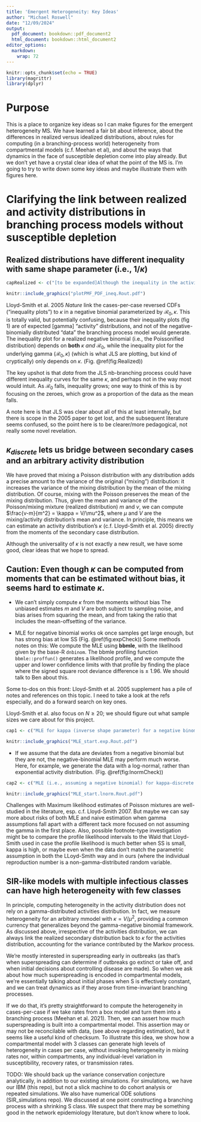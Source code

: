 ```yaml
---
title: 'Emergent Heterogeneity: Key Ideas'
author: "Michael Roswell"
date: "12/09/2024"
output:
  pdf_document: bookdown::pdf_document2
  html_document: bookdown::html_document2
editor_options: 
  markdown: 
    wrap: 72
---
```


```r
knitr::opts_chunk$set(echo = TRUE)
library(magrittr)
library(dplyr)
```

# Purpose

This is a place to organize key ideas so I can make figures for the
emergent heterogeneity MS. We have learned a fair bit about inference,
about the differences in realized versus idealized distributions, about
rules for computing (in a branching-process world) heterogeneity from
compartmental models (c.f. Meehan et al), and about the ways that
dynamics in the face of susceptible depletion come into play already.
But we don't yet have a crystal clear idea of what the point of the MS
is. I'm going to try to write down some key ideas and maybe illustrate
them with figures here.

# Clarifying the link between realized and activity distributions in branching process models without susceptible depletion

## Realized distributions have different inequality with same shape parameter (i.e., $1/\kappa$)

```r
capRealized <- c("[to be expanded]Although the inequality in the activity distribution does not depend on R0, the inequality in \"realized\" infectiousness from a branching process model with an exponential activity distribution depends on R0. Perhaps unintuitively, observed inequality grows as R0 falls; one way of thinking of this is the increasing proportion of infectees that transmit to nobody with lower R0")
```

```r
knitr::include_graphics("plotPMF_PDF_ineq.Rout.pdf")
```


Lloyd-Smith et al. 2005 _Nature_ link the cases-per-case reversed CDFs
("inequality plots") to $\kappa$ in a negative binomial parameterized by
$\mathcal{R}_0, \kappa$. This is totally valid, but potentially confusing,
because their inequality plots (fig 1) are of expected [gamma] "activity"
distributions, and not of the negative-binomially distributed "data" the
branching process model would generate. The inequality plot for a realized
negative binomial (i.e., the Poissonified distribution) depends on
**both** $\kappa$ *and* $\mathcal{R}_0$, while the inequality plot for the
underlying gamma ($\mathcal{R}_0, \kappa$) (which is what JLS are plotting, but
kind of cryptically) only depends on $\kappa$. (Fig. \@ref(fig:Realized))

The key upshot is that *data* from the JLS nb-branching process could have
different inequality curves for the same $\kappa$, and perhaps not in the way
most would intuit. As $\mathcal{R}_0$ falls, inequality grows; one way to think
of this is by focusing on the zeroes, which grow as a proportion of the data as
the mean falls.

A note here is that JLS was clear about all of this at least internally, but 
there is scope in the 2005 paper to get lost, and the subsequent literature 
seems confused, so the point here is to be clearer/more pedagogical, not really
some novel revelation.

## $\kappa_{discrete}$ lets us bridge between secondary cases and an arbitrary activity distribution
We have proved that mixing a Poisson distribution with any distribution adds a
precise amount to the variance of the original ("mixing") distribution: it
increases the variance of the mixing distribution by the mean of the mixing
distribution. Of course, mixing with the Poisson preserves the mean of the
mixing distribution. Thus, given the mean and variance of the Poisson/mixing
mixture (realized distribution) $m$ and $v$, we can compute $\frac{v-m}{m^2} =
\kappa = V/\mu^2$, where $\mu$ and $V$ are the mixing/activity distribution's
mean and variance. In principle, this means we can estimate an activity
distribution's $\kappa$ (c.f. Lloyd-Smith et al. 2005) directly from the moments
of the secondary case distribution.

Although the universality of $\kappa$ is not exactly a new result, we have some 
good, clear ideas that we hope to spread.


## Caution: Even though $\kappa$ can be computed from moments that can be estimated without bias, it seems hard to estimate $\kappa$. 

- We can't simply compute $\kappa$ from the moments without bias
The unbiased estimates $m$ and $V$  are both subject to sampling noise, and
bias arises from squaring the mean, and from taking the ratio that includes the
mean-offsetting of the variance.

- MLE for negative binomial works ok once samples get large enough, but has strong bias at low SS
(Fig. \@ref(fig:expCheck))
Some methods notes on this: We compute the MLE using **bbmle**, with the
likelihood given by the base-R `dnbinom`. The bbmle profiling function
`bbmle::proffun()` generates a likelihood profile, and we compute the upper and
lower confidence limits with that profile by finding the place where the signed
square root deviance difference is ± 1.96. We should talk to Ben about this.

Some to-dos on this front: 
Lloyd-Smith et al. 2005 supplement has a pile of
notes and references on this topic. I need to take a look at the refs
especially, and do a forward search on key ones.

Lloyd-Smith et al. also focus on $N \geq 20$; we should figure out what sample sizes we 
care about for this project. 

```r
cap1 <- c("MLE for kappa (inverse shape parameter) for a negative binomial is downward biased and bias may be severe with small samples. Here, n = 6. Blue line represents the true kappa (1), point estimates and CI from each sample of 6 are ranked and plotted against their \"quantile\". CI that do not overlap the target are colored red. For valid CI, the bottom 2.5% fall entirely below the target and top 2.5% above, and the rest contain the target.")
```
```r
knitr::include_graphics("MLE_start.exp.Rout.pdf")
```

- If we assume that the data are deviates from a negative binomial but they are not, the negative-binomial MLE may perform much worse.
Here, for example, we generate the data with a log-normal, rather than
exponential activity distribution. (Fig. \@ref(fig:lnormCheck))

```r
cap2 <- c("MLE (i.e., assuming a negative binomial) for kappa-discrete (i.e., CV squared for the activity distribution), when the data are generated by a different process (i.e., without an underlying gamma) will be downward biased for positively-skewed data, and bias may be severe and persistent with larger samples. Here, n = 6, and the data are random deviates from a Poisson-lognormal mixture. Blue line represents the true kappa (1), point estimates and CI from each sample of 6 are ranked and plotted against their \"quantile\". CI that do not overlap the target are colored red. For valid CI, the bottom 2.5% fall entirely below the target and top 2.5% above, and the rest contain the target.")
```

```r
knitr::include_graphics("MLE_start.lnorm.Rout.pdf")
```

Challenges with Maximum likelihood estimates of Poisson mixtures are well-
studied in the literature, esp. c.f. Lloyd-Smith 2007. But maybe we can say more 
about risks of both MLE and naive estimation when gamma assumptions fall apart 
with a different tack more focused on not assuming the gamma in the first place.
Also, possible footnote-type investigation might be to compare the profile 
likelihood intervals to the Wald that Lloyd-Smith used in case the profile 
likelihood is much better when SS is small, kappa is high, or maybe even when 
the data don't match the parametric assumption in both the LLoyd-Smith way and 
in ours (where the individual reproduction number is a non-gamma-distributed 
random variable.

## SIR-like models with multiple infectious classes can have high heterogeneity with few classes
In principle, computing heterogeneity in the activity distribution does not rely
on a gamma-distributed activities distribution. In fact, we measure
heterogeneity for an arbitrary mmodel with $\kappa = V/\mu^2$, providing a
common currency that generalizes beyond the gamma-negative binomial framework.
As discussed above, irrespective of the activities distribution, we can always
link the realized secondary distribution back to $\kappa$ for the activities
distribution, accounting for the variance contributed by the Markov process.

We're mostly interested in superspreading early in outbreaks (as that's when
superspreading can determine if outbreaks go extinct or take off, and when
initial decisions about controlling disease are made). So when we ask about how
much superspreading is encoded in compartmental models, we're essentially
talking about initial phases when S is effectively constant, and we can treat
dynamics as if they arose from time-invariant branching processes.

If we do that, it's pretty straightforward to compute the heterogeneity in
cases-per-case if we take rates from a box model and turn them into a branching
process (Meehan et al. 2021). Then, we can assert how much superspreading is
built into a compartmental model. This assertion may or may not be reconcilable
with data, (see above regarding estimation), but it seems like a useful kind of
checksum. To illustrate this idea, we show how a compartmental model with 3
classes can generate high levels of heterogeneity in cases per case, without
invoking heterogeneity in mixing rates nor, within compartments, any
individual-level variation in susceptibility, recovery rates, or transmission
rates.

TODO: We should back up the variance conservation conjecture analytically, in
addition to our existing simulations. For simulations, we have our IBM (this
repo), but not a slick machine to do cohort analysis or repeated simulations. We
also have numerical ODE solutions (SIR_simulations repo). We discussed at one
point constructing a branching process with a shrinking S class. We suspect that
there may be something good in the network epidemiology literature, but don't
know where to look.
